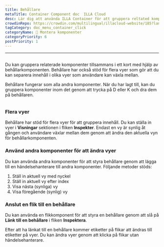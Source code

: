 ```yaml
---
title: Behållare
metaTitle: Container Component doc  ILLA Cloud
desc: Lär dig att använda ILLA Container för att gruppera reltated komponenter tillsammans i ett kort
crowdinRepo: https://crowdin.com/multilingual/illacloud-website/185?languages=sv&filter=basic&value=0
tagCategory: doc_menu_container_click
categoryName: 🧬 Montera komponenter
categoryPriority: 6
postPriority: 1
---
```


* * *

## <h2 hidden>Behållare</h2>

Du kan gruppera relaterade komponenter tillsammans i ett kort med hjälp av behållarkomponenten. Behållare har också stöd för flera vyer som gör att du kan separera innehåll i olika vyer som användare kan växla mellan.

Behållare fungerar som alla andra komponenter. När du har lagt till, kan du gruppera komponenter inom det genom att trycka på D eller K och dra dem på behållaren.

<img
  src='https://cdn.illacloud.com/official-website/img/docs/assemble/container.png'
  alt=""
/>

### Flera vyer

Behållare har stöd för flera vyer för att gruppera innehåll. Du kan ställa in vyer i **Visningar** sektionen i fliken **Inspekter**. Endast en vy är synlig åt gången och användare växlar mellan dem genom att ändra den aktuella vyn för behållarkomponenten.

### Använd andra komponenter för att ändra vyer

Du kan använda andra komponenter för att styra behållare genom att lägga till en händelsehanterare till andra komponenter. Följande metoder stöds:

1.  Ställ in aktuell vy med nyckel
2.  Ställ in aktuell vy efter index
3.  Visa nästa (synliga) vy
4.  Visa föregående (synlig) vy

### Anslut en flik till en behållare

Du kan använda en flikkomponent för att styra en behållare genom att slå på **Länk till en behållare** i fliken **Inspektera**.

Efter att ha länkat till en behållare kommer etiketter på flikar att ändras till etiketter på vyer. Du kan ändra vyer genom att klicka på flikar utan händelsehanterare. 
